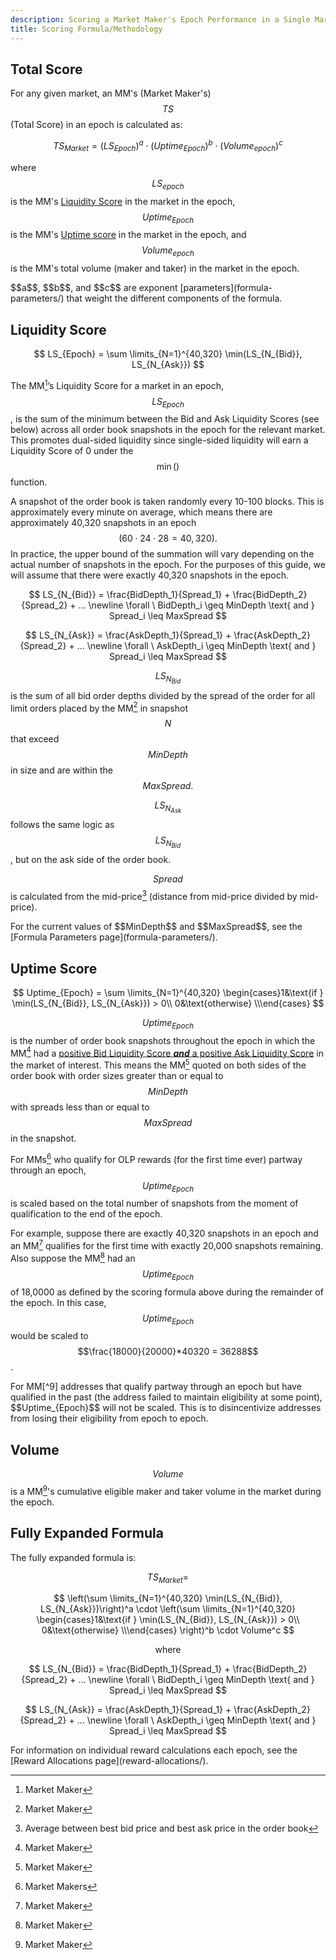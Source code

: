 ```yaml
---
description: Scoring a Market Maker's Epoch Performance in a Single Market
title: Scoring Formula/Methodology
---
```


## Total Score

For any given market, an MM's (Market Maker's) $$TS$$ (Total Score) in an epoch is calculated as:

$$
TS_{Market} = (LS_{Epoch})^a \cdot (Uptime_{Epoch})^b \cdot (Volume_{epoch})^c
$$

where $$LS_{epoch}$$ is the MM's [Liquidity Score](./scoring.md#liquidity-score) in the market in the epoch, $$Uptime_{Epoch}$$is the MM's [Uptime score](./scoring.md#uptime-score) in the market in the epoch, and $$Volume_{epoch}$$ is the MM's total volume (maker and taker) in the market in the epoch.

<Callout icon="info" color="#07C1FF" iconType="regular">
$$a$$, $$b$$, and $$c$$ are exponent [parameters](formula-parameters/) that weight the different components of the formula.
</Callout>

## Liquidity Score

$$
LS_{Epoch} =  \sum \limits_{N=1}^{40,320}  \min(LS_{N_{Bid}}, LS_{N_{Ask}})
$$

The MM[^1]’s Liquidity Score for a market in an epoch, $$LS_{Epoch}$$, is the sum of the minimum between the Bid and Ask Liquidity Scores (see below) across all order book snapshots in the epoch for the relevant market. This promotes dual-sided liquidity since single-sided liquidity will earn a Liquidity Score of 0 under the $$\min()$$ function.&#x20;

A snapshot of the order book is taken randomly every 10-100 blocks. This is approximately every minute on average, which means there are approximately 40,320 snapshots in an epoch $$(60 \cdot 24 \cdot 28 = 40,320).$$ In practice, the upper bound of the summation will vary depending on the actual number of snapshots in the epoch. For the purposes of this guide, we will assume that there were exactly 40,320 snapshots in the epoch.

$$
LS_{N_{Bid}} = \frac{BidDepth_1}{Spread_1} + \frac{BidDepth_2}{Spread_2} + … \newline  \forall \ BidDepth_i \geq MinDepth \text{ and } Spread_i \leq MaxSpread
$$

$$
LS_{N_{Ask}} = \frac{AskDepth_1}{Spread_1} + \frac{AskDepth_2}{Spread_2} + … \newline  \forall \ AskDepth_i \geq MinDepth \text{ and } Spread_i \leq MaxSpread
$$

$$LS_{N_{Bid}}$$ is the sum of all bid order depths divided by the spread of the order for all limit orders placed by the MM[^2] in snapshot $$N$$ that exceed $$MinDepth$$ in size and are within the $$MaxSpread.$$&#x20;

$$LS_{N_{Ask}}$$ follows the same logic as $$LS_{N_{Bid}}$$, but on the ask side of the order book.

$$Spread$$ is calculated from the mid-price[^3] (distance from mid-price divided by mid-price).

<Callout icon="info" color="#07C1FF" iconType="regular">
For the current values of $$MinDepth$$ and $$MaxSpread$$, see the [Formula Parameters page](formula-parameters/).
</Callout>

## Uptime Score

$$
Uptime_{Epoch} = \sum \limits_{N=1}^{40,320} \begin{cases}1&\text{if } \min(LS_{N_{Bid}}, LS_{N_{Ask}}) > 0\\ 0&\text{otherwise} \\\end{cases}
$$

$$Uptime_{Epoch}$$ is the number of order book snapshots throughout the epoch in which the MM[^4] had a [positive Bid Liquidity Score _**and**_ a positive Ask Liquidity Score](./scoring.md#liquidity-score) in the market of interest. This means  the MM[^5] quoted on both sides of the order book with order sizes greater than or equal to $$MinDepth$$ with spreads less than or equal to $$MaxSpread$$ in the snapshot.

For MMs[^6] who qualify for OLP rewards (for the first time ever) partway through an epoch, $$Uptime_{Epoch}$$ is scaled based on the total number of snapshots from the moment of qualification to the end of the epoch.&#x20;

For example, suppose there are exactly 40,320 snapshots in an epoch and an MM[^7] qualifies for the first time with exactly 20,000 snapshots remaining. Also suppose the MM[^8] had an $$Uptime_{Epoch}$$ of 18,0000 as defined by the scoring formula above during the remainder of the epoch. In this case, $$Uptime_{Epoch}$$ would be scaled to $$\frac{18000}{20000}*40320 = 36288$$.

<Callout icon="warning" color="#07C1FF" iconType="regular">
For MM[^9] addresses that qualify partway through an epoch but have qualified in the past (the address failed to maintain eligibility at some point), $$Uptime_{Epoch}$$ will not be scaled. This is to disincentivize addresses from losing their eligibility from epoch to epoch.
</Callout>

## Volume

$$Volume$$ is a MM[^10]'s cumulative eligible maker and taker volume in the market during the epoch.

## Fully Expanded Formula

The fully expanded formula is:

$$TS_{Market} =$$

$$
\left(\sum \limits_{N=1}^{40,320}  \min(LS_{N_{Bid}}, LS_{N_{Ask}})\right)^a \cdot \left(\sum \limits_{N=1}^{40,320} \begin{cases}1&\text{if } \min(LS_{N_{Bid}}, LS_{N_{Ask}}) > 0\\ 0&\text{otherwise} \\\end{cases} \right)^b \cdot Volume^c
$$

$$
\text {where}
$$

$$
LS_{N_{Bid}} = \frac{BidDepth_1}{Spread_1} + \frac{BidDepth_2}{Spread_2} + … \newline  \forall \ BidDepth_i \geq MinDepth \text{ and } Spread_i \leq MaxSpread
$$

$$
LS_{N_{Ask}} = \frac{AskDepth_1}{Spread_1} + \frac{AskDepth_2}{Spread_2} + … \newline  \forall \ AskDepth_i \geq MinDepth \text{ and } Spread_i \leq MaxSpread
$$

<Callout icon="info" color="#07C1FF" iconType="regular">
For information on individual reward calculations each epoch, see the [Reward Allocations page](reward-allocations/).
</Callout>

[^1]: Market Maker

[^2]: Market Maker

[^3]: Average between best bid price and best ask price in the order book

[^4]: Market Maker

[^5]: Market Maker

[^6]: Market Makers

[^7]: Market Maker

[^8]: Market Maker

[^9]: Market Maker



[^10]: Market Maker
